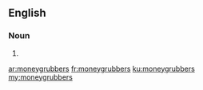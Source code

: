 {{also|money-grubbers}}
==English==

===Noun===
{{head|en|noun plural form}}

# {{plural of|moneygrubber|lang=en}}

[[ar:moneygrubbers]]
[[fr:moneygrubbers]]
[[ku:moneygrubbers]]
[[my:moneygrubbers]]